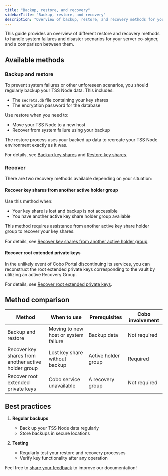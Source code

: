 ```yaml
---
title: "Backup, restore, and recovery"
sidebarTitle: "Backup, restore, and recovery"
description: "Overview of backup, restore, and recovery methods for your key shares"
---
```


This guide provides an overview of different restore and recovery methods to handle system failures and disaster scenarios for your server co-signer, and a comparison between them.

## Available methods

### Backup and restore

To prevent system failures or other unforeseen scenarios, you should regularly backup your TSS Node data. This includes:
- The `secrets.db` file containing your key shares
- The encryption password for the database

Use restore when you need to:
- Move your TSS Node to a new host
- Recover from system failure using your backup

The restore process uses your backed up data to recreate your TSS Node environment exactly as it was.

For details, see [Backup key shares](/v2/guides/mpc-wallets/server-co-signer/key-shares-backup) and [Restore key shares](/v2/guides/mpc-wallets/server-co-signer/key-shares-restore).

### Recover

There are two recovery methods available depending on your situation:

#### Recover key shares from another active holder group

Use this method when:
- Your key share is lost and backup is not accessible
- You have another active key share holder group available

This method requires assistance from another active key share holder group to recover your key shares.

For details, see [Recover key shares from another active holder group](https://manuals.cobo.com/en/portal/mpc-wallets/ocw/recover-from-active-keys).

#### Recover root extended private keys
In the unlikely event of Cobo Portal discontinuing its services, you can reconstruct the root extended private keys corresponding to the vault by utilizing an active Recovery Group.

For details, see [Recover root extended private keys](https://manuals.cobo.com/en/portal/mpc-wallets/ocw/recover-root-key).

## Method comparison

| Method | When to use | Prerequisites | Cobo involvement |
|--------|-------------|---------------|------------------|
| Backup and restore | Moving to new host or system failure | Backup data | Not required |
| Recover key shares from another active holder group| Lost key share without backup | Active holder group | Required |
| Recover root extended private keys | Cobo service unavailable | A recovery group| Not required |

## Best practices

1. **Regular backups**
   - Back up your TSS Node data regularly
   - Store backups in secure locations

2. **Testing**
   - Regularly test your restore and recovery processes
   - Verify key functionality after any operation


<Tip>Feel free to [share your feedback](https://forms.zohopublic.com/cobo/form/DocumentFeedbackForm/formperma/QvLOhxJv1_JMsJ-1dleZ8Itb_7rzN-LtgvsDdxosoVI) to improve our documentation!</Tip>
